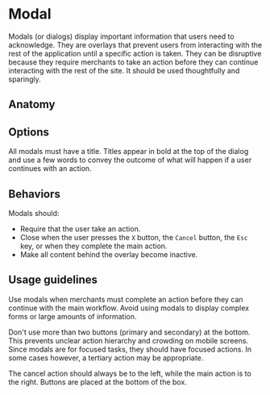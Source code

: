 # Modal

Modals (or dialogs) display important information that users need to acknowledge. They are overlays that prevent users
from interacting with the rest of the application until a specific action is taken. They can be disruptive because they
require merchants to take an action before they can continue interacting with the rest of the site. It should be used
thoughtfully and sparingly.

<Imagefullwidth image="modal-hero.svg" title="Modal example" />

<AssetLinks>
  <AssetLink href="https://react.fabric-ds.io/modal" />
  <AssetLink href="https://vue.fabric-ds.io/modal" />
</AssetLinks>

<TableOfContents />

## Anatomy

<Imagefullwidth image="modal-anatomy.svg" title="Modal anatomy example" />

## Options

<Guideline title="Title" image="modal-options-title.svg">
  All modals must have a title. Titles appear in bold at the top of the dialog and use a few words to convey the outcome
  of what will happen if a user continues with an action.
</Guideline>

## Behaviors

<Guideline title="Behaviors" image="modal-behaviors.svg">
Modals should:

- Require that the user take an action.
- Close when the user presses the `X` button, the `Cancel` button, the `Esc` key, or when they complete the main action.
- Make all content behind the overlay become inactive.
 
</Guideline>

## Usage guidelines

<Guideline title="Keep it simple" goodImage="modal-usage-guidelines-1-do.svg">
  Use modals when merchants must complete an action before they can continue with the main workflow. Avoid using modals to
display complex forms or large amounts of information.
</Guideline>

<Guideline title="Two buttons only" goodImage="modal-usage-guidelines-2-do.svg"
badImage="modal-usage-guidelines-2-dont.svg">
Don't use more than two buttons (primary and secondary) at the bottom. This prevents unclear action hierarchy and
crowding on mobile screens. Since modals are for focused tasks, they should have focused actions. In some cases however,
a tertiary action may be appropriate.
</Guideline>

<Guideline title="Button layout" goodImage="modal-usage-guidelines-3-do.svg">
The cancel action should always be to the left, while the main action is to the right. Buttons are placed at the bottom
of the box.
</Guideline>
